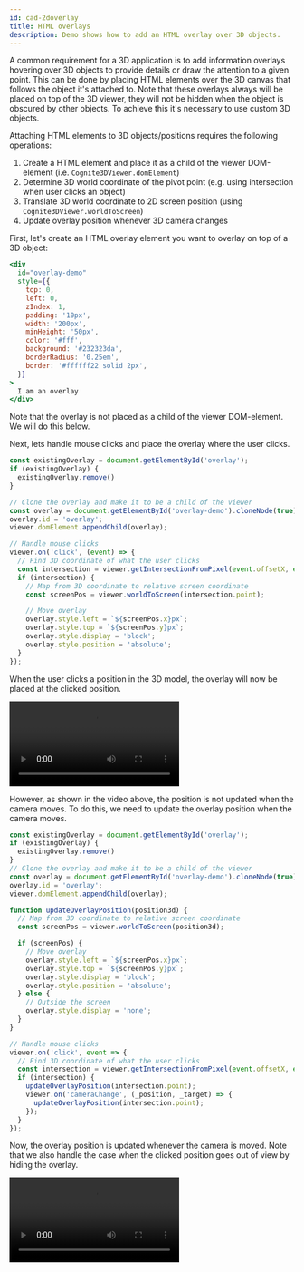 ```yaml
---
id: cad-2doverlay
title: HTML overlays
description: Demo shows how to add an HTML overlay over 3D objects.
---
```



A common requirement for a 3D application is to add information overlays hovering over 3D objects
to provide details or draw the attention to a given point. This can be done by placing HTML elements over the 3D canvas
that follows the object it's attached to. Note that these overlays always will be placed on top of the 3D viewer,
they will not be hidden when the object is obscured by other objects.
To achieve this it's necessary to use custom 3D objects.

<DemoWrapper
  modelId={4715379429968321}
  revisionId={5688854005909501}
  name="Cognite3DViewerDemo"
/>

Attaching HTML elements to 3D objects/positions requires the following operations:

1. Create a HTML element and place it as a child of the viewer DOM-element (i.e. `Cognite3DViewer.domElement`)
2. Determine 3D world coordinate of the pivot point (e.g. using intersection when user clicks an object)
3. Translate 3D world coordinate to 2D screen position (using `Cognite3DViewer.worldToScreen`)
4. Update overlay position whenever 3D camera changes

First, let's create an HTML overlay element you want to overlay on top of a 3D object:

```jsx live=true
<div
  id="overlay-demo"
  style={{
    top: 0,
    left: 0,
    zIndex: 1,
    padding: '10px',
    width: '200px',
    minHeight: '50px',
    color: '#fff',
    background: '#232323da',
    borderRadius: '0.25em',
    border: '#ffffff22 solid 2px',
  }}
>
  I am an overlay
</div>
```

Note that the overlay is not placed as a child of the viewer DOM-element. We will do this below.

Next, lets handle mouse clicks and place the overlay where the user clicks.

```jsx runnable
const existingOverlay = document.getElementById('overlay');
if (existingOverlay) {
  existingOverlay.remove()
}

// Clone the overlay and make it to be a child of the viewer
const overlay = document.getElementById('overlay-demo').cloneNode(true);
overlay.id = 'overlay';
viewer.domElement.appendChild(overlay);

// Handle mouse clicks
viewer.on('click', (event) => {
  // Find 3D coordinate of what the user clicks
  const intersection = viewer.getIntersectionFromPixel(event.offsetX, event.offsetY);
  if (intersection) {
    // Map from 3D coordinate to relative screen coordinate
    const screenPos = viewer.worldToScreen(intersection.point);

    // Move overlay
    overlay.style.left = `${screenPos.x}px`;
    overlay.style.top = `${screenPos.y}px`;
    overlay.style.display = 'block';
    overlay.style.position = 'absolute';
  }
});
```

When the user clicks a position in the 3D model, the overlay will now be placed at the clicked position.

<video preload="auto" autoPlay="autoplay" loop controls>
  <source src={useBaseUrl('/img/cad-overlay-fixed.webm')} />
</video>

However, as shown in the video above, the position is not updated when the camera moves. To do this, we need to update the overlay position when the camera moves.

```jsx runnable
const existingOverlay = document.getElementById('overlay');
if (existingOverlay) {
  existingOverlay.remove()
}
// Clone the overlay and make it to be a child of the viewer
const overlay = document.getElementById('overlay-demo').cloneNode(true);
overlay.id = 'overlay';
viewer.domElement.appendChild(overlay);

function updateOverlayPosition(position3d) {
  // Map from 3D coordinate to relative screen coordinate
  const screenPos = viewer.worldToScreen(position3d);

  if (screenPos) {
    // Move overlay
    overlay.style.left = `${screenPos.x}px`;
    overlay.style.top = `${screenPos.y}px`;
    overlay.style.display = 'block';
    overlay.style.position = 'absolute';
  } else {
    // Outside the screen
    overlay.style.display = 'none';
  }
}

// Handle mouse clicks
viewer.on('click', event => {
  // Find 3D coordinate of what the user clicks
  const intersection = viewer.getIntersectionFromPixel(event.offsetX, event.offsetY);
  if (intersection) {
    updateOverlayPosition(intersection.point);
    viewer.on('cameraChange', (_position, _target) => {
      updateOverlayPosition(intersection.point);
    });
  }
});
```

Now, the overlay position is updated whenever the camera is moved. Note that we also handle the case when the clicked position goes out of view by hiding the overlay.

<video preload="auto" autoPlay="autoplay" loop controls>
  <source src={useBaseUrl('/img/cad-overlay-updating.webm')} />
</video>
